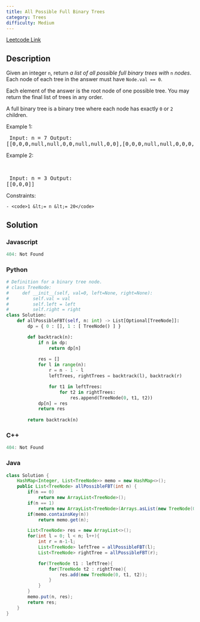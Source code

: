 ```yaml
---
title: All Possible Full Binary Trees
category: Trees
difficulty: Medium
---
```


<Callout>

[Leetcode Link](https://leetcode.com/problems/all-possible-full-binary-trees)

</Callout>

## Description
Given an integer <code>n</code>, return *a list of all possible full binary trees with* <code>n</code> *nodes*. Each node of each tree in the answer must have <code>Node.val == 0</code>.

Each element of the answer is the root node of one possible tree. You may return the final list of trees in any order.

A full binary tree is a binary tree where each node has exactly <code>0</code> or <code>2</code> children.

 
Example 1:
<Image alt="" src="https://s3-lc-upload.s3.amazonaws.com/uploads/2018/08/22/fivetrees.png" width={700} height={400} />
<br /><pre className="overflow-x-auto">
Input: n = 7
Output: [[0,0,0,null,null,0,0,null,null,0,0],[0,0,0,null,null,0,0,0,0],[0,0,0,0,0,0,0],[0,0,0,0,0,null,null,null,null,0,0],[0,0,0,0,0,null,null,0,0]]
</pre>

Example 2:

<br /><pre className="overflow-x-auto">
Input: n = 3
Output: [[0,0,0]]
</pre>

 
Constraints:


	- <code>1 &lt;= n &lt;= 20</code>



## Solution

### Javascript
```javascript
404: Not Found
```
### Python
```python
# Definition for a binary tree node.
# class TreeNode:
#     def __init__(self, val=0, left=None, right=None):
#         self.val = val
#         self.left = left
#         self.right = right
class Solution:
    def allPossibleFBT(self, n: int) -> List[Optional[TreeNode]]:
        dp = { 0 : [], 1 : [ TreeNode() ] }

        def backtrack(n):
            if n in dp:
                return dp[n]
            
            res = []
            for l in range(n):
                r = n - 1 - l
                leftTrees, rightTrees = backtrack(l), backtrack(r)

                for t1 in leftTrees:
                    for t2 in rightTrees:
                        res.append(TreeNode(0, t1, t2))
            dp[n] = res
            return res
        
        return backtrack(n)

```
### C++
```cpp
404: Not Found
```
### Java
```java
class Solution {
    HashMap<Integer, List<TreeNode>> memo = new HashMap<>();
    public List<TreeNode> allPossibleFBT(int n) {
        if(n == 0)
            return new ArrayList<TreeNode>();
        if(n == 1)
            return new ArrayList<TreeNode>(Arrays.asList(new TreeNode(0)));
        if(memo.containsKey(n))
            return memo.get(n);

        List<TreeNode> res = new ArrayList<>();
        for(int l = 0; l < n; l++){
            int r = n-1-l;
            List<TreeNode> leftTree = allPossibleFBT(l);
            List<TreeNode> rightTree = allPossibleFBT(r);

            for(TreeNode t1 : leftTree){
                for(TreeNode t2 : rightTree){
                    res.add(new TreeNode(0, t1, t2));
                }
            }
        }
        memo.put(n, res);
        return res;            
    }
}

```


